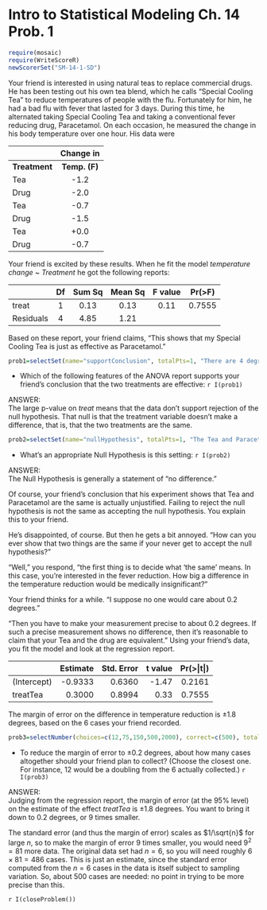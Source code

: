 Intro to Statistical Modeling Ch. 14 Prob. 1
========================================================
```r
require(mosaic)
require(WriteScoreR)
newScorerSet("SM-14-1-SD")
```
Your friend is interested in using natural teas to replace commercial drugs. He has been testing out his own tea blend, which he calls "Special Cooling Tea" to reduce temperatures of people with the flu.  Fortunately for him, he had a bad flu with fever that lasted for 3 days.  During this time, he alternated taking Special Cooling Tea and taking a conventional fever reducing drug, Paracetamol.  On each occasion, he measured the change in his body temperature over one hour.  His data were

| | Change in | 
|:---|:---:|
**Treatment** | **Temp. (F)**
Tea | -1.2
Drug | -2.0
Tea | -0.7
Drug | -1.5
Tea | +0.0
Drug | -0.7

Your friend is excited by these results.  When he fit the model *temperature change* ~ *Treatment* he got the following reports:

| | Df | Sum Sq | Mean Sq | F value | Pr(>F) |
|:---|:---:|:---:|:---:|:---:|:---:|
treat | 1 | 0.13 | 0.13 |0.11 | 0.7555
Residuals | 4 | 4.85 | 1.21 | | |

Based on these report, your friend claims, "This shows that my Special Cooling Tea is just as effective as Paracetamol."

```r
prob1=selectSet(name="supportConclusion", totalPts=1, "There are 4 degrees of freedom in the residual."=FALSE, "The p-value is very small."=FALSE, "The p-value is not small."=TRUE, "There is no p-value on the residuals."=FALSE)
```
* Which of the following features of the ANOVA report supports your friend's conclusion that the two treatments are effective: `r I(prob1)`

<aside>
ANSWER:    
The large p-value on *treat* means that the data don't support rejection of the null hypothesis.  That null is that the treatment variable doesn't make a difference, that is, that the two treatments are the same.
</aside>

```r
prob2=selectSet(name="nullHypothesis", totalPts=1, "The Tea and Paracetamol have the same effect."=TRUE, "The Tea is more effective than Paracetamol."=FALSE, "The Tea is less effective than Paracetamol."=FALSE)
```
* What's an appropriate Null Hypothesis is this setting: `r I(prob2)`

<aside>
ANSWER:    
The Null Hypothesis is generally a statement of "no difference."
</aside>

Of course, your friend's conclusion that his experiment shows that Tea and Paracetamol are the same is actually unjustified. Failing to reject the null hypothesis is not the same as accepting the null hypothesis.  You explain this to your friend.

He's disappointed, of course.  But then he gets a bit annoyed.  "How can you ever show that two things are the same if your never get to accept the null hypothesis?"

"Well," you respond, "the first thing is to decide what 'the same' means.  In this case, you're interested in the fever reduction.  How big a difference in the temperature reduction would be medically insignificant?"  

Your friend thinks for a while.  "I suppose no one would care about 0.2 degrees."

"Then you have to make your measurement precise to about 0.2 degrees.  If such a precise measurement shows no difference, then it's reasonable to claim that your Tea and the drug are equivalent."  Using your friend's data, you fit the model and look at the regression report.

| | Estimate | Std. Error | t value | Pr(>\|t\|) |
|:---|---:|---:|---:|---:|
(Intercept) | -0.9333 | 0.6360 | -1.47 | 0.2161
treatTea | 0.3000 | 0.8994 | 0.33 | 0.7555

The margin of error on the difference in temperature reduction is $\pm 1.8$ degrees, based on the 6 cases your friend recorded. 
```r
prob3=selectNumber(choices=c(12,75,150,500,2000), correct=c(500), totalPts=1, name="NumberOfCases")
```
* To reduce the margin of error to $\pm 0.2$ degrees, about how   many cases altogether should your friend plan to collect? (Choose the closest one. For instance, 12 would be a doubling from the 6 actually collected.) `r I(prob3)`

<aside>
ANSWER:    
Judging from the regression report, the margin of error (at the 95% level) on the estimate of the effect *treatTea* is $\pm 1.8$ degrees.  You want to bring it down to 0.2 degrees, or 9 times smaller.

The standard error (and thus the margin of error) scales as $1/\sqrt{n}$ for large $n$, so to make the margin of error 9 times smaller, you would need $9^2 = 81$ more data.    The original data set had $n=6$, so you will need roughly $6 \times 81 = 486$ cases.  This is just an estimate, since the standard error computed from the $n=6$ cases in the data is itself subject to sampling variation.  So, about 500 cases are needed: no point in trying to be more precise than this.
</aside>

`r I(closeProblem())`

